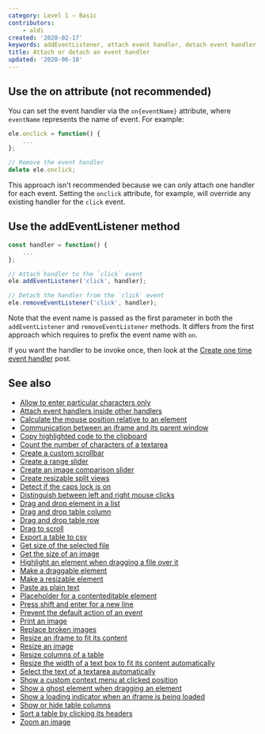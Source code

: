 ```yaml
---
category: Level 1 — Basic
contributors:
    - aldi
created: '2020-02-17'
keywords: addEventListener, attach event handler, detach event handler, removeEventListener
title: Attach or detach an event handler
updated: '2020-06-18'
---
```


## Use the on attribute (not recommended)

You can set the event handler via the `on{eventName}` attribute, where `eventName` represents the name of event.
For example:

```js
ele.onclick = function() {
    ...
};

// Remove the event handler
delete ele.onclick;
```

This approach isn't recommended because we can only attach one handler for each event. Setting the `onclick` attribute, for example, will override any existing handler for the `click` event.

## Use the addEventListener method

```js
const handler = function() {
    ...
};

// Attach handler to the `click` event
ele.addEventListener('click', handler);

// Detach the handler from the `click` event
ele.removeEventListener('click', handler);
```

Note that the event name is passed as the first parameter in both the `addEventListener` and `removeEventListener` methods.
It differs from the first approach which requires to prefix the event name with `on`.

If you want the handler to be invoke once, then look at the [Create one time event handler](https://phuoc.ng/collection/html-dom/create-one-time-event-handler/) post.

## See also

-   [Allow to enter particular characters only](https://phuoc.ng/collection/html-dom/allow-to-enter-particular-characters-only/)
-   [Attach event handlers inside other handlers](https://phuoc.ng/collection/html-dom/attach-event-handlers-inside-other-handlers/)
-   [Calculate the mouse position relative to an element](https://phuoc.ng/collection/html-dom/calculate-the-mouse-position-relative-to-an-element/)
-   [Communication between an iframe and its parent window](https://phuoc.ng/collection/html-dom/communication-between-an-iframe-and-its-parent-window/)
-   [Copy highlighted code to the clipboard](https://phuoc.ng/collection/html-dom/copy-highlighted-code-to-the-clipboard/)
-   [Count the number of characters of a textarea](https://phuoc.ng/collection/html-dom/count-the-number-of-characters-of-a-textarea/)
-   [Create a custom scrollbar](https://phuoc.ng/collection/html-dom/create-a-custom-scrollbar/)
-   [Create a range slider](https://phuoc.ng/collection/html-dom/create-a-range-slider/)
-   [Create an image comparison slider](https://phuoc.ng/collection/html-dom/create-an-image-comparison-slider/)
-   [Create resizable split views](https://phuoc.ng/collection/html-dom/create-resizable-split-views/)
-   [Detect if the caps lock is on](https://phuoc.ng/collection/html-dom/detect-if-the-caps-lock-is-on/)
-   [Distinguish between left and right mouse clicks](https://phuoc.ng/collection/html-dom/distinguish-between-left-and-right-mouse-clicks/)
-   [Drag and drop element in a list](https://phuoc.ng/collection/html-dom/drag-and-drop-element-in-a-list/)
-   [Drag and drop table column](https://phuoc.ng/collection/html-dom/drag-and-drop-table-column/)
-   [Drag and drop table row](https://phuoc.ng/collection/html-dom/drag-and-drop-table-row/)
-   [Drag to scroll](https://phuoc.ng/collection/html-dom/drag-to-scroll/)
-   [Export a table to csv](https://phuoc.ng/collection/html-dom/export-a-table-to-csv/)
-   [Get size of the selected file](https://phuoc.ng/collection/html-dom/get-size-of-the-selected-file/)
-   [Get the size of an image](https://phuoc.ng/collection/html-dom/get-the-size-of-an-image/)
-   [Highlight an element when dragging a file over it](https://phuoc.ng/collection/html-dom/highlight-an-element-when-dragging-a-file-over-it/)
-   [Make a draggable element](https://phuoc.ng/collection/html-dom/make-a-draggable-element/)
-   [Make a resizable element](https://phuoc.ng/collection/html-dom/make-a-resizable-element/)
-   [Paste as plain text](https://phuoc.ng/collection/html-dom/paste-as-plain-text/)
-   [Placeholder for a contenteditable element](https://phuoc.ng/collection/html-dom/placeholder-for-a-contenteditable-element/)
-   [Press shift and enter for a new line](https://phuoc.ng/collection/html-dom/press-shift-and-enter-for-a-new-line/)
-   [Prevent the default action of an event](https://phuoc.ng/collection/html-dom/prevent-the-default-action-of-an-event/)
-   [Print an image](https://phuoc.ng/collection/html-dom/print-an-image/)
-   [Replace broken images](https://phuoc.ng/collection/html-dom/replace-broken-images/)
-   [Resize an iframe to fit its content](https://phuoc.ng/collection/html-dom/resize-an-iframe-to-fit-its-content/)
-   [Resize an image](https://phuoc.ng/collection/html-dom/resize-an-image/)
-   [Resize columns of a table](https://phuoc.ng/collection/html-dom/resize-columns-of-a-table/)
-   [Resize the width of a text box to fit its content automatically](https://phuoc.ng/collection/html-dom/resize-the-width-of-a-text-box-to-fit-its-content-automatically/)
-   [Select the text of a textarea automatically](https://phuoc.ng/collection/html-dom/select-the-text-of-a-textarea-automatically/)
-   [Show a custom context menu at clicked position](https://phuoc.ng/collection/html-dom/show-a-custom-context-menu-at-clicked-position/)
-   [Show a ghost element when dragging an element](https://phuoc.ng/collection/html-dom/show-a-ghost-element-when-dragging-an-element/)
-   [Show a loading indicator when an iframe is being loaded](https://phuoc.ng/collection/html-dom/show-a-loading-indicator-when-an-iframe-is-being-loaded/)
-   [Show or hide table columns](https://phuoc.ng/collection/html-dom/show-or-hide-table-columns/)
-   [Sort a table by clicking its headers](https://phuoc.ng/collection/html-dom/sort-a-table-by-clicking-its-headers/)
-   [Zoom an image](https://phuoc.ng/collection/html-dom/zoom-an-image/)
